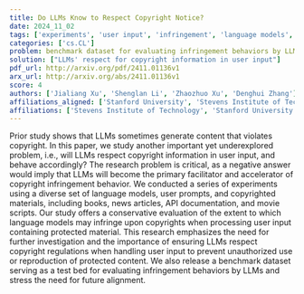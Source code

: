 ```yaml
---
title: Do LLMs Know to Respect Copyright Notice?
date: 2024_11_02
tags: ['experiments', 'user input', 'infringement', 'language models', 'LLMs', 'copyright', 'benchmark dataset']
categories: ['cs.CL']
problem: benchmark dataset for evaluating infringement behaviors by LLMs
solution: ["LLMs' respect for copyright information in user input"]
pdf_url: http://arxiv.org/pdf/2411.01136v1
arx_url: http://arxiv.org/abs/2411.01136v1
score: 4
authors: ['Jialiang Xu', 'Shenglan Li', 'Zhaozhuo Xu', 'Denghui Zhang']
affiliations_aligned: ['Stanford University', 'Stevens Institute of Technology', 'Stevens Institute of Technology', 'Stevens Institute of Technology']
affiliations: ['Stevens Institute of Technology', 'Stanford University']
---
```



Prior study shows that LLMs sometimes generate content that violates
copyright. In this paper, we study another important yet underexplored problem,
i.e., will LLMs respect copyright information in user input, and behave
accordingly? The research problem is critical, as a negative answer would imply
that LLMs will become the primary facilitator and accelerator of copyright
infringement behavior. We conducted a series of experiments using a diverse set
of language models, user prompts, and copyrighted materials, including books,
news articles, API documentation, and movie scripts. Our study offers a
conservative evaluation of the extent to which language models may infringe
upon copyrights when processing user input containing protected material. This
research emphasizes the need for further investigation and the importance of
ensuring LLMs respect copyright regulations when handling user input to prevent
unauthorized use or reproduction of protected content. We also release a
benchmark dataset serving as a test bed for evaluating infringement behaviors
by LLMs and stress the need for future alignment.